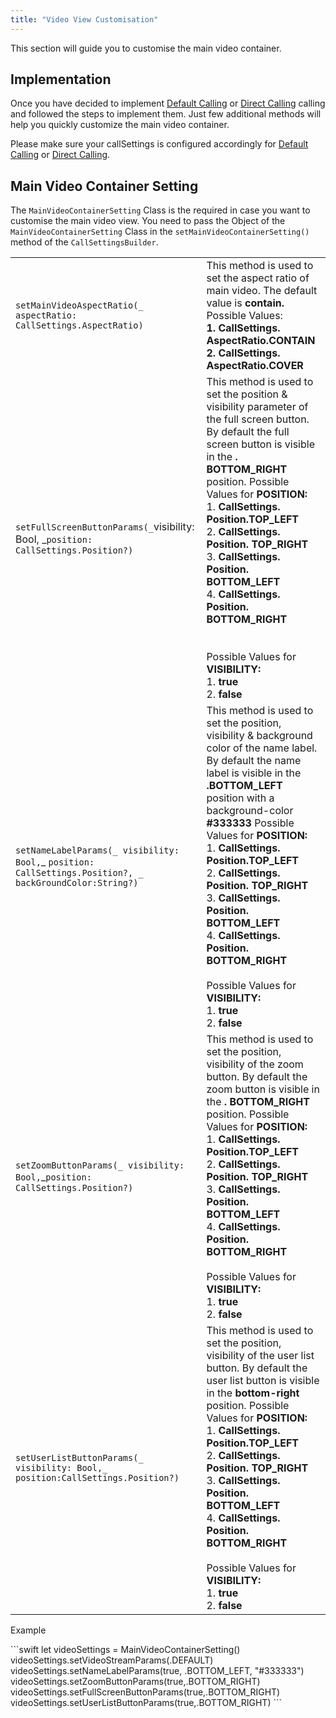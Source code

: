 ```yaml
---
title: "Video View Customisation"
---
```




This section will guide you to customise the main video container.

## Implementation

Once you have decided to implement [Default Calling](/sdk/ios/default-calling) or [Direct Calling](/sdk/ios/direct-calling) calling and followed the steps to implement them. Just few additional methods will help you quickly customize the main video container.

Please make sure your callSettings is configured accordingly for [Default Calling](/sdk/ios/default-calling) or [Direct Calling](/sdk/ios/direct-calling).

## Main Video Container Setting

The `MainVideoContainerSetting` Class is the required in case you want to customise the main video view. You need to pass the Object of the `MainVideoContainerSetting` Class in the `setMainVideoContainerSetting()` method of the `CallSettingsBuilder`.

|                                                                                                           |                                                                                                                                                                                                                                                                                                                                                                                                                                                                                                |
| --------------------------------------------------------------------------------------------------------- | ---------------------------------------------------------------------------------------------------------------------------------------------------------------------------------------------------------------------------------------------------------------------------------------------------------------------------------------------------------------------------------------------------------------------------------------------------------------------------------------------- |
| `setMainVideoAspectRatio(_ aspectRatio: CallSettings.AspectRatio)`                                        | This method is used to set the aspect ratio of main video. The default value is **contain.** Possible Values: <br />**1. CallSettings.** **AspectRatio.CONTAIN** <br />**2. CallSettings.** **AspectRatio.COVER**                                                                                                                                                                                                                                                                                          |
| `setFullScreenButtonParams(_`visibility: Bool, \_`position: CallSettings.Position?)`                      | This method is used to set the position & visibility parameter of the full screen button. By default the full screen button is visible in the **. BOTTOM\_RIGHT** position. Possible Values for **POSITION:** <br />1. **CallSettings. Position.TOP\_LEFT** <br />2. **CallSettings.** **Position. TOP\_RIGHT** <br />3. **CallSettings.** **Position. BOTTOM\_LEFT** <br />4. **CallSettings.** **Position. BOTTOM\_RIGHT** <br /><br /><br />Possible Values for **VISIBILITY:** <br />1. **true** <br />2. **false**                              |
| `setNameLabelParams(_ visibility: Bool,`\_ `position: CallSettings.Position?, _ backGroundColor:String?)` | This method is used to set the position, visibility & background color of the name label. By default the name label is visible in the **.BOTTOM\_LEFT** position with a background-color **#333333** Possible Values for **POSITION:** <br />1. **CallSettings.** **Position.TOP\_LEFT** <br />2. **CallSettings.** **Position. TOP\_RIGHT** <br />3. **CallSettings.** **Position. BOTTOM\_LEFT** <br />4. **CallSettings.** **Position. BOTTOM\_RIGHT** <br /><br />Possible Values for **VISIBILITY:** <br />1. **true** <br />2. **false** |
| `setZoomButtonParams(_ visibility: Bool,`\_`position: CallSettings.Position?)`                            | This method is used to set the position, visibility of the zoom button. By default the zoom button is visible in the **. BOTTOM\_RIGHT** position. Possible Values for **POSITION:** <br />1. **CallSettings.** **Position.TOP\_LEFT** <br />2. **CallSettings. Position. TOP\_RIGHT** <br />3. **CallSettings.** **Position. BOTTOM\_LEFT** <br />4. **CallSettings.** **Position. BOTTOM\_RIGHT** <br /><br />Possible Values for **VISIBILITY:** <br />1. **true** <br />2. **false**                                                       |
| `setUserListButtonParams(_ visibility: Bool,_ position:CallSettings.Position?)`                           | This method is used to set the position, visibility of the user list button. By default the user list button is visible in the **bottom-right** position. Possible Values for **POSITION:** <br />1. **CallSettings.** **Position.TOP\_LEFT** <br />2. **CallSettings. Position. TOP\_RIGHT** <br />3. **CallSettings.** **Position. BOTTOM\_LEFT** <br />4. **CallSettings.** **Position. BOTTOM\_RIGHT** <br /><br />Possible Values for **VISIBILITY:** <br />1. **true** <br />2. **false**                                                |

Example

<Tabs>
<Tab title="Swift">
```swift
let videoSettings = MainVideoContainerSetting()
videoSettings.setVideoStreamParams(.DEFAULT)
videoSettings.setNameLabelParams(true, .BOTTOM_LEFT, "#333333")
videoSettings.setZoomButtonParams(true,.BOTTOM_RIGHT)
videoSettings.setFullScreenButtonParams(true,.BOTTOM_RIGHT)     
videoSettings.setUserListButtonParams(true,.BOTTOM_RIGHT)
```

</Tab>

</Tabs>
